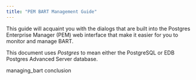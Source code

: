 ```yaml
---
title: "PEM BART Management Guide"
---
```


This guide will acquaint you with the dialogs that are built into the Postgres Enterprise Manager (PEM) web interface that make it easier for you to monitor and manage BART.

This document uses *Postgres* to mean either the PostgreSQL or EDB Postgres Advanced Server database.

<div class="toctree" maxdepth="3">

managing_bart conclusion

</div>
